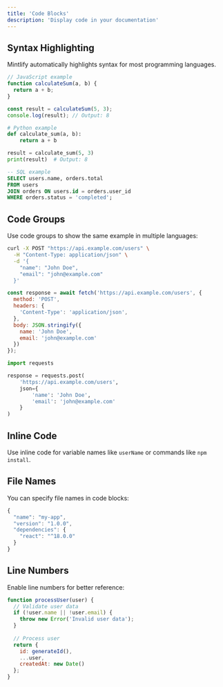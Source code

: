 ```yaml
---
title: 'Code Blocks'
description: 'Display code in your documentation'
---
```


## Syntax Highlighting

Mintlify automatically highlights syntax for most programming languages.

```javascript
// JavaScript example
function calculateSum(a, b) {
  return a + b;
}

const result = calculateSum(5, 3);
console.log(result); // Output: 8
```

```python
# Python example
def calculate_sum(a, b):
    return a + b

result = calculate_sum(5, 3)
print(result)  # Output: 8
```

```sql
-- SQL example
SELECT users.name, orders.total
FROM users
JOIN orders ON users.id = orders.user_id
WHERE orders.status = 'completed';
```

## Code Groups

Use code groups to show the same example in multiple languages:

<CodeGroup>

```bash cURL
curl -X POST "https://api.example.com/users" \
  -H "Content-Type: application/json" \
  -d '{
    "name": "John Doe",
    "email": "john@example.com"
  }'
```

```javascript JavaScript
const response = await fetch('https://api.example.com/users', {
  method: 'POST',
  headers: {
    'Content-Type': 'application/json',
  },
  body: JSON.stringify({
    name: 'John Doe',
    email: 'john@example.com'
  })
});
```

```python Python
import requests

response = requests.post(
    'https://api.example.com/users',
    json={
        'name': 'John Doe',
        'email': 'john@example.com'
    }
)
```

</CodeGroup>

## Inline Code

Use inline code for variable names like `userName` or commands like `npm install`.

## File Names

You can specify file names in code blocks:

```javascript package.json
{
  "name": "my-app",
  "version": "1.0.0",
  "dependencies": {
    "react": "^18.0.0"
  }
}
```

## Line Numbers

Enable line numbers for better reference:

```javascript {1,3-5}
function processUser(user) {
  // Validate user data
  if (!user.name || !user.email) {
    throw new Error('Invalid user data');
  }
  
  // Process user
  return {
    id: generateId(),
    ...user,
    createdAt: new Date()
  };
}
```